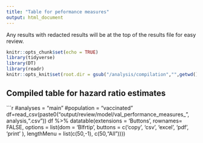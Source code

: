 ```yaml
---
title: "Table for peformance measures"
output: html_document
---
```


Any results with redacted results will be at the top of the results file for easy review.


```r
knitr::opts_chunk$set(echo = TRUE)
library(tidyverse)
library(DT)
library(readr)
knitr::opts_knit$set(root.dir = gsub("/analysis/compilation","",getwd()))
```

## Compiled table for hazard ratio estimates

```r
#analyses = "main"
#population = "vaccinated"
df=read_csv(paste0("output/review/model/val_performance_measures_", analysis,".csv"))
df %>%
    datatable(extensions = 'Buttons', rownames= FALSE,
              options = list(dom = 'Blfrtip', 
                             buttons = c('copy', 'csv', 'excel', 'pdf', 'print' ),
                             lengthMenu = list(c(50,-1),
                                               c(50,"All"))))